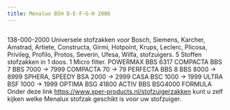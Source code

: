 ```yaml
---
title: Menalux BSH D-E-F-G-H 2000
---
```



<Image src={imageProduct} width={imageProduct.width} alt="" />


138-000-2000
Universele stofzakken voor Bosch, Siemens, Karcher, Amstrad, Artiete, Constructa, Girmi, Hotpoint, Krups, Leclerc, Plicosa, Privileg, Profilo, Protos, Severin, Ufesa, Wilfa, stofzuigers.
5 Stoffen stofzakken in 1 doos.
1 Micro filter.
POWERMAX BBS 6317 COMPACTA BBS 7 BBS 7000 -&gt; 7999 COMPACTA 70 -&gt; 79 PERFECTA BBS 8 BBS 8000 -&gt; 8999 SPHERA, SPEEDY BSA 2000 -&gt; 2999 CASA BSC 1000 -&gt; 1999 ULTRA BSF 1000 -&gt; 1999 OPTIMA BSG 41800 ACTIV BBS BSG4000 FORMULA
Onder deze link <a href="https://www.xper-products.nl/stofzuigerzakken">https://www.xper-products.nl/stofzuigerzakken</a> kunt u zelf kijken welke Menalux stofzak geschikt is voor uw stofzuiger.
